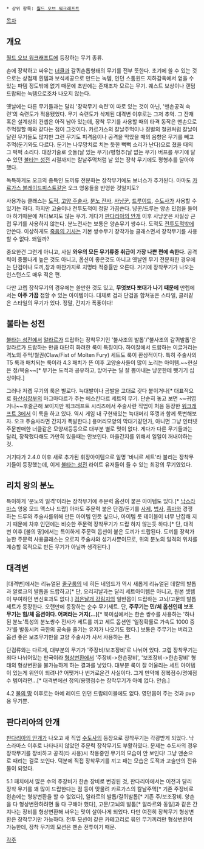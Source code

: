  * 상위 항목: [[월드 오브 워크래프트]] 

[[목차]]

== 개요 ==
[[월드 오브 워크래프트]]에 등장하는 무기 종류.

손에 장착하고 싸우는 [[너클]]과 갈퀴손톱형태의 무기를 전부 뜻한다. 초기에 쓸 수 있는 것으로는 상점제 흰템과 보석세공으로 만드는 녹템, 인던 스톰윈드 지하감옥에서 얻을 수 있는 파템 정도밖에 없기 때문에 초반에는 존재조차 모르는 무기. 퀘스트 보상이나 랜덤드랍되는 녹템으로조차 나오지 않는다.

옛날에는 다른 무기들과는 달리 '장착무기 숙련'이 따로 있는 것이 아닌, '맨손공격 숙련'의 숙련도가 적용됐었다. 무기 숙련도가 삭제된 대격변 이후로는 그저 추억. 그 잔재 혹은 설계상의 컨셉은 아직 남아 있는데, 장착 무기를 사용할 때의 타격 동작은 맨손으로 주먹질할 때와 같다는 점이 그것이다. 카르가스의 칼날주먹이나 징벌의 철권처럼 칼날이 달린 무기들도 많지만 그런 무기도 피격음이나 공격을 막았을 때의 음향은 무기를 빼고 주먹(둔기와도 다르다. 둔기는 나무망치로 치는 듯한 뻑뻑 소리가 난다)으로 쳤을 때의 그 퍽퍽 소리다. 대장기술로 숫돌(날 있는 무기)/평형추(날 없는 무기) 버프를 무기에 달 수 있던 [[불타는 성전]] 시절까지는 칼날주먹처럼 날 있는 장착 무기에도 평형추를 달아야 했다.

독특하게도 오크의 종특인 도끼류 전문화는 장착무기에도 보너스가 추가된다. 아마도 [[으스러진 손의 전당|카르가스 블레이드피스트]]같은 오크 영웅들을 반영한 것일지도?

사용가능 클래스는 [[도적(월드 오브 워크래프트)|도적]], [[주술사(월드 오브 워크래프트)/고양|고양 주술사]], [[전사(월드 오브 워크래프트)/분노|분노 전사]], [[사냥꾼(월드 오브 워크래프트)|사냥꾼]], [[드루이드(월드 오브 워크래프트)|드루이드]], [[수도사(월드 오브 워크래프트)|수도사]]가 사용할 수 있기는 하다. 하지만 고술이나 전투도적이 정말 가끔쓴다. 냥꾼/드루는 양손 민첩을 들어야 하기때문에 쳐다보지도 않는 무기. 게다가 [[판다리아의 안개]] 이후 사냥꾼은 사실상 근접 무기를 사용하지 않는다. 분노전사는 보통은 양손무기 쌍수다. 도적도 [[도적(월드 오브 워크래프트)/전투|전투도적]]밖에 안쓴다. 이상하게도 [[죽음의 기사]]는 기본 쌍수무기 장착가능 클래스면서 장착무기를 사용할 수 없다. 왜일까?

중요한건 그런게 아니고, 사실 '''와우의 모든 무기류중 취급이 가장 나쁜 편에 속한다.''' 공격력이 중뿔나게 높은 것도 아니고, 옵션이 좋은것도 아니고 옛날엔 무기 전문화한 경우에는 단검이나 도끼,창과 마찬가지로 치명타 적중률만 오른다. 거기에 장착무기가 나오는 인스턴스도 매우 적은 편. 

다만 고렙 장착무기의 경우에는 쓸만한 것도 있고, '''무엇보다 뽀대가 나기 때문에''' 만렙에서는 '''아주 가끔''' 접할 수 있는 아이템이다. 대체로 검과 단검을 합쳐놓은 스타일, 클러같은 스타일의 무기가 있다. 정말, 간지가 폭풍이다!

== 불타는 성전 ==
[[불타는 성전]]에서 [[알라르]]가 드랍하는 장착무기인 '불사조의 발톱'/'불사조의 갈퀴발톱'은 알라르가 드랍하는 만큼 대단히 화려한 룩이 특징이다.  하이잘에서 드랍하는 이글거리는 격노의 주먹/철권(Claw/Fist of Molten Fury) 세트도 룩이 환상적이다. 특히 주술사의 T5 룩과 매치되는 룩이라 4.3 패치가 뜬 이후 고양술사들이 많이 노리는 아이템.~~현실은 정/복술~~[* 무기는 도적과 공유하고, 방어구는 딜 잘 뽑아내는 냥꾼한테 뺏기기 십상이다.]

그러나 저렙 무기의 룩은 별로다. 늑대발이나 곰발을 고대로 갖다 붙이거나[* 대표적으로 [[화산심장부]]의 마그마다르가 주는 에스칸다르 세트의 무기. 단순히 놓고 보면 ~~귀엽거나~~후줄근해 보이지만 워크래프트 시리즈에서 주술사란 직업이 처음 등장한 [[워크래프트 3]]에서 이 룩을 하고 있다. 역시 게임 내 구현돼있는 늑대머리 뚜껑과 함께 룩변해보자. 오크 주술사라면 간지가 폭발한다.] 용머리모양의 막대기같던가, 아니면 그냥 인터넷 주문판매한 너클같은 모양새등등으로 대부분 별로 멋이 없다. 게다가 다른 무기들과는 달리, 장착했다해도 가만히 있을때는 안보인다. 마을간지를 위해서 일일이 꺼내야하는것.

거기다가  2.4.0 이후 새로 추가된 휘장아이템으로 일명 '바니르 세트'라 불리는 장착무기들이 등장했는데, 이게 [[불타는 성전]] 라이트 유저들이 들 수 있는 최강의 무기였었다.

== 리치 왕의 분노 ==
특이하게 '분노의 일격'이라는 장착무기에 주문력 옵션이 붙은 아이템도 있다.[* [[낙스라마스]] 영웅 모드 맥스나 드랍] 아마도 주문력 붙은 단검/둔기를 [[사제(월드 오브 워크래프트)|사제]], [[마법사(월드 오브 워크래프트)|법사]], [[흑마법사(월드 오브 워크래프트)|흑마]]와 경쟁 하는 드루와 주술사를위해 만든 아이템 인듯 싶으나, 아이템 룻 테이블이 너무 난잡해 지기 때문에 차후 인던에는 비슷한 주문력 장착무기가 드랍 하지 않는듯 하다.[* 단, 대격변 이후 [불의 땅]에서는 특이하게 주문력 옵션이 붙은 도끼가 드랍된다. 도끼를 장착가능한 주문력 사용클래스는 오로지 주술사와 성기사뿐이므로, 위의 분노의 일격의 위치를 계승할 목적으로 만든 무기가 아닐까 생각된다.]

== 대격변 ==
[대격변]에서는 리뉴얼된 [[줄구룹]]의 네 히든 네임드가 역시 새롭게 리뉴얼된 데칼의 발톱과 알로크의 발톱을 드랍하고[* 단, 오리지날과는 달리 세트아이템은 아니고, 원본 셋템이 부여하던 변신효과도 없다.] [[검은날개 강림지]]의 일반몹이 드랍하는 고뇌/고문의 발톱 세트가 등장한다. 오랜만에 등장하는 순수 무기세트. 단, '''주무기는 민/체 옵션인데 보조무기는 힘/체 옵션이다. 어쩌라는 거지(...)'''[* 북미섭에서는 한손 쌍수를 사용하는 '하나된 분노'특성의 분노쌍수 전사가 세트를 끼고 세트 옵션인 '일정확률로 가속도 1000 증가'를 발동시켜 극한의 공속을 즐기는 유저가 나오기도 했다.] 보통은 주무기는 버리고 옵션 좋은 보조무기만을 고양 주술사가 사서 사용하는 편.

단검류와는 다르게, 대부분의 무기가 '주장비/보조장비'로 나뉘어 있다. 고렙 장착무기는 죄다 나뉘어있는 판국이라 [[형상변환]]에서 '주장비->한손장비', '보조장비->한손장비' 형태의 형상변환을 불가능하게 하는 결과를 낳았다. 대부분 룩이 잘 어울리는 세트 아이템이 있는게 위안이 되려나? 어쨋거나 번거로운건 사실이다. 그게 만약에 정복점수/명예점수 템이라면...[* 대격변에선 정의/용맹점수는 장착무기가 아예 없다. 안습.]

4.2 [[불의 땅]] 이후로는 아예 레이드 인던 드랍테이블에도 없다. 영던몹이 주는 것과 pvp용 무기뿐.

== 판다리아의 안개 ==
[[판다리아의 안개]]가 나오고 새 직업 [[수도사(월드 오브 워크래프트)|수도사]]의 등장으로 장착무기는 각광받게 되었다. 낙스라마스 이후로 나타나지 않았던 주문력 장착무기도 부활하였다. 문제는 수도사의 경우 장착무기를 장비하고 공격(타 사용)시 착용중인 무기의 모습이 안 보인다! 그냥 맨손으로 때리는 걸로 보인다. 덕분에 직접 장착무기를 끼고 패는 모습은 도적과 고술만의 전유물이 되었다.

5.1 패치에서 많은 수의 주장비가 한손 장비로 변경된 것, 판다리아에서는 이전과 달리 장착 무기를 꽤 많이 드랍한다는 점 등이 맞물려 카르가스의 칼날주먹[* 기존 주장비로 왼손에는 형상변환을 할 수 없었다], 알라르의 발톱/갈퀴발톱[* 기존 주/보조장비. 양손을 다 형상변환하려면 둘 다 구해야 했다], 고문/고뇌의 발톱[* 알라르와 동일]과 같은 간지나는 장비를 형상변환해 싸우는 맛이 살아나게 되었다. 다만 여전히 장착무기 형상변환은 장착무기만 가능하다. 전투 모션이 같은 카테고리로 묶인 무기끼리만 형상변환이 가능한데, 장착 무기의 모션은 맨손 전투이기 때문.

[[각주]]
